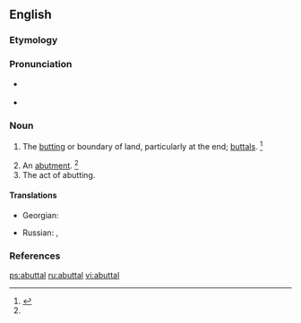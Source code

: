 ==English==

===Etymology===
{{suffix|abut|al}}

===Pronunciation===
* {{a|US}} {{IPA|/əˈbʌt.l̩/}}
* {{rhymes|ʌtəl}}

===Noun===
{{en-noun}}

# {{context|rare|pluralonly}} The [[butting]] or boundary of land, particularly at the end; [[buttals]]. {{defdate|First attested in the early 17<sup>th</sup> century.}}<ref name=SOED>{{reference-book | last =| first = | authorlink =  | coauthors =  | editor =Brown, Lesley  | others =  | title = The Shorter Oxford English Dictionary | origdate =  | origyear = 1933| origmonth =  | url =  | format =  | accessdate =  | accessyear =  | accessmonth =  | edition = 5th | date =  | year =2003| month =  | publisher =Oxford University Press  | location =Oxford, UK | language =  | id =  | doi = | isbn =978-0-19-860575-7 | lccn = | ol = | pages =11| chapter =  | chapterurl =  | quote =}}</ref>
#: {{rfquotek|Spelman}}
# An [[abutment]]. {{defdate|First attested in the early 17<sup>th</sup> century.}}<ref name=SOED/>
# The act of abutting.

====Translations====
{{trans-top|boundary of land}}
* Georgian: {{t-|ka|მიჯნა|tr=miǰna|sc=Geor}}
{{trans-mid}}
* Russian: {{t+|ru|межа|f|tr=mežá}}, {{t+|ru|граница|f|tr=graníca}}
{{trans-bottom}}

===References===
<references/>

[[ps:abuttal]]
[[ru:abuttal]]
[[vi:abuttal]]